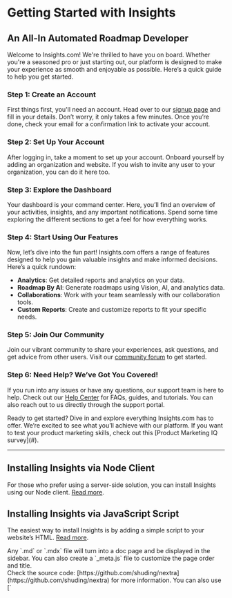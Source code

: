 
# Getting Started with Insights

## An All-In Automated Roadmap Developer

Welcome to Insights.com! We're thrilled to have you on board. Whether you're a seasoned pro or just starting out, our platform is designed to make your experience as smooth and enjoyable as possible. Here’s a quick guide to help you get started.

<Steps>

### Step 1: Create an Account
First things first, you'll need an account. Head over to our [signup page](#) and fill in your details. Don’t worry, it only takes a few minutes. Once you’re done, check your email for a confirmation link to activate your account.

### Step 2: Set Up Your Account
After logging in, take a moment to set up your account. Onboard yourself by adding an organization and website. If you wish to invite any user to your organization, you can do it here too.

### Step 3: Explore the Dashboard
Your dashboard is your command center. Here, you’ll find an overview of your activities, insights, and any important notifications. Spend some time exploring the different sections to get a feel for how everything works.

### Step 4: Start Using Our Features
Now, let’s dive into the fun part! Insights.com offers a range of features designed to help you gain valuable insights and make informed decisions. Here’s a quick rundown:

- **Analytics**: Get detailed reports and analytics on your data.
- **Roadmap By AI**: Generate roadmaps using Vision, AI, and analytics data.
- **Collaborations**: Work with your team seamlessly with our collaboration tools.
- **Custom Reports**: Create and customize reports to fit your specific needs.

### Step 5: Join Our Community
Join our vibrant community to share your experiences, ask questions, and get advice from other users. Visit our [community forum](#) to get started.

### Step 6: Need Help? We’ve Got You Covered!
If you run into any issues or have any questions, our support team is here to help. Check out our [Help Center](#) for FAQs, guides, and tutorials. You can also reach out to us directly through the support portal.

</Steps>

<Callout>
  Ready to get started? Dive in and explore everything Insights.com has to offer. We’re excited to see what you’ll achieve with our platform. If you want to test your product marketing skills, check out this [Product Marketing IQ survey](#).
</Callout>

---

## Installing Insights via Node Client

For those who prefer using a server-side solution, you can install Insights using our Node client. [Read more](#).

## Installing Insights via JavaScript Script

The easiest way to install Insights is by adding a simple script to your website’s HTML. [Read more](#).

<Callout>
  Any `.md` or `.mdx` file will turn into a doc page and be displayed in the sidebar. You can also create a `_meta.js` file to customize the page order and title. <br />
  Check the source code: [https://github.com/shuding/nextra](https://github.com/shuding/nextra) for more information.
</Callout>

<Callout>
  You can also use [`<style jsx>`](https://nextjs.org/docs/basic-features/built-in-css-support#css-in-js) to style elements inside your configuration files.
</Callout>
